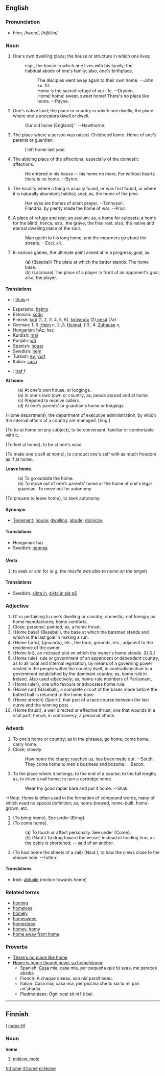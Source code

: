 ==English==
===Pronunciation===
*hōm, /həʊm/, /h@Um/

===Noun===
# One's own dwelling place; the house or structure in which one lives;
#:esp., the house in which one lives with his family; the
#:habitual abode of one's family; also, one's birthplace.
#::The disciples went away again to their own home. --John xx. 10.
#::Home is the sacred refuge of our life. --Dryden.
#::Home! home! sweet, sweet home! There's no place like home. --Payne.
# One's native land; the place or country in which one dwells; the place where one's ancestors dwell or dwelt.
#:Our old home [England].'' --Hawthorne.
# The place where a person was raised. Childhood home. Home of one's parents or guardian.
#:I left home last year.
# The abiding place of the affections, especially of the domestic affections.
#:He entered in his house -- his home no more, For without hearts there is no home.    --Byron.
# The locality where a thing is usually found, or was first found, or where it is naturally abundant; habitat; seat; as, the home of the pine.
#:Her eyes are homes of silent prayer.  --Tennyson.
#:Flandria, by plenty made the home of war. --Prior.
# A place of refuge and rest; an asylum; as, a home for outcasts; a home for the blind; hence, esp., the grave; the final rest; also, the native and eternal dwelling place of the soul.
#:Man goeth to his long home, and the mourners go about the streets. --Eccl. xii.
# In various games, the ultimate point aimed at in a progress; goal; as:
#:(a) (Baseball) The plate at which the batter stands. The home base.
#:(b) (Lacrosse) The place of a player in front of an opponent's goal; also, the player.

====Translations====
*{{nl}}: [[thuis]] ''n''
*Esperanto: [[hejmo]]
*Estonian: [[kodu]]
*Finnish: [[koti]] (1, 2, 3, 4, 5, 6), [[kotiseutu]] (2),[[pesä]] (7a)
*German: 1.,6. [[Heim]] ''n'', 2.,5. [[Heimat]], ''f'' 3., 4. [[Zuhause]] ''n'',
*Hungarian: hÃz; haz
*Kurdish: [[mal]]
*Punjabi: [[ਘਰ]]
*Spanish: [[hogar]]
*Swedish: [[hem]]
*Turkish: [[ev]], [[yurt]]
*Italian: [[casa]] 
*{{cy}}: [[tref]] ''f''

'''At home'''.
:(a) At one's own house, or lodgings.
:(b) In one's own town or country; as, peace abroad and at home.
:(c) Prepared to receive callers.
:(d) At one's parents' or guardian's home or lodgings.

{Home department}, the department of executive administration, by which the internal affairs of a country are managed. [Eng.]

{To be at home on any subject}, to be conversant, familiar or comfortable with it.

{To feel at home}, to be at one's ease.

{To make one's self at home}, to conduct one's self with as much freedom as if at home.

'''Leave home'''.
:(a) To go outside the home.
:(b) To move out of one's parents' home or the home of one's legal guardian.  To move out for autonomy.

{To prepare to leave home}, to seek autonomy.

====Synonym====
* [[Tenement]]; [[house]]; [[dwelling]]; [[abode]]; [[domicile]].

====Translations====
*Hungarian: haz
*Swedish: [[hemma]]

===Verb===

# to seek or aim for (''e.g. the missile was able to home on the target'')

====Translations====
*Swedish: [[sikta in]], [[sikta in sig på]]

===Adjective===

# Of or pertaining to one's dwelling or country; domestic; not foreign; as home manufactures; home comforts.
# Close; personal; pointed; as, a home thrust.
#{Home base} (Baseball), the base at which the batsman stands and which is the last goal in making a run.
#{Home farm}, {grounds}, etc., the farm, grounds, etc., adjacent to the residence of the owner.
#{Home lot}, an inclosed plot on which the owner's home stands. [U.S.]
#{Home rule}, rule or government of an appendent or dependent country, as to all local and internal legislation, by means of a governing power vested in the people within the country itself, in contradistinction to a government established by the dominant country; as, home rule in Ireland. Also used adjectively; as, home-rule members of Parliament.
#{Home ruler}, one who favours or advocates home rule.
#{Home run} (Baseball), a complete circuit of the bases made before the batted ball is returned to the home base.
#{Home stretch} (Sport.), that part of a race course between the last curve and the winning post.
#{Home thrust}, a well directed or effective thrust; one that wounds in a vital part; hence, in controversy, a personal attack.

===Adverb===

# To one's home or country; as in the phrases, go home, come home, carry home.
# Close; closely.
#:How home the charge reaches us, has been made out. --South.
#:They come home to men's business and bosoms. --Bacon.
# To the place where it belongs; to the end of a course; to the full length; as, to drive a nail home; to ram a cartridge home.
#:   Wear thy good rapier bare and put it home. --Shak.
:*Note: Home is often used in the formation of compound words, many of which need no special definition; as, home-brewed, home-built, home-grown, etc.
#{To bring home}. See under {Bring}.
#{To come home}.
#:(a) To touch or affect personally. See under {Come}.
#:(b) (Naut.) To drag toward the vessel, instead of holding firm, as the cable is shortened; -- said of an anchor.
#{To haul home the sheets of a sail} (Naut.), to haul the clews close to the sheave hole. --Totten.

====Translations====
*Irish: [[abhaile]] (motion towards home)

===Related terms===
*[[homing]]
*[[homeless]]
*[[homely]]
*[[homeowner]]
*[[homestead]]
*[[homey]], [[homy]]
*[[home away from home]]

===Proverbs===
*[[There's no place like home]] 
*[[Home is home though never so homely/poor]] 
**Spanish: [[Casa]] mía, casa mía, por pequeña que tú seas, me pareces abadía
**French: À chaque oiseau, son nid paraît beau.
**Italian: Casa mia, casa mia, per piccina che tu sia tu mi pari un'abadia.
**Piedmontees: Ógni ocel sò nì l'è bel.
--------

==Finnish==
( [[Wiktionary:Finnish_index_h|index H]])

===Noun===
'''home'''

#[[mildew]], [[mold]]

[[fr:home]]
[[it:home]]
[[pl:Home]]